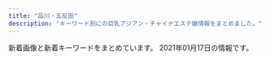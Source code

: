 ```yaml
---
title: "品川・五反田"
description: "キーワード別にの巨乳アジアン・チャイナエステ嬢情報をまとめました。"
---
```


新着画像と新着キーワードをまとめています。
2021年01月17日の情報です。

<DmmAffiliateIns />
<KeywordTable
  shops={
    [
    {
        "station": "\u6238\u8d8a\u9280\u5ea7\u99c5",
        "name": "\u30e9\u30ad\u30e5\u30a2",
        "keywords": {},
        "url": "http://lacure.link/",
        "img_links": [
            "http://lacure.link/images/sayuri.jpg",
            "http://lacure.link/images/g2.jpg",
            "http://lacure.link/images/g6.jpg",
            "http://lacure.link/images/news.png",
            "http://lacure.link/images/r1.jpg",
            "http://lacure.link/images/r2.jpg",
            "http://lacure.link/images/g1.jpg",
            "http://lacure.link/images/r6.jpg",
            "http://lacure.link/images/gb01.png",
            "http://lacure.link/images/g3.jpg",
            "http://lacure.link/images/left3.png",
            "http://lacure.link/images/r5.jpg",
            "http://lacure.link/images/face.png",
            "http://lacure.link/images/g0.jpg",
            "http://lacure.link/images/asali.jpg",
            "http://lacure.link/images/s1.jpg",
            "http://lacure.link/images/zi.png",
            "http://lacure.link/images/top2.jpg",
            "http://lacure.link/images/r4.jpg",
            "http://lacure.link/images/s_staff.png",
            "http://lacure.link/images/g5.jpg",
            "http://lacure.link/images/r3.jpg",
            "http://lacure.link/images/yuki.jpg",
            "http://lacure.link/images/kiki.jpg",
            "http://lacure.link/images/kol.jpg"
        ]
    },
    {
        "keywords": {
            "\u30bb\u30af\u30b7\u30fc": 20
        },
        "name": "\u6708\u306e\u548c",
        "url": "https://tsukiwa.info/",
        "station": "JR\u4e94\u53cd\u7530\u99c5\u897f\u53e3",
        "img_links": [
            "https://tsukiwa.info/img/bar_gallery.png",
            "https://tsukiwa.info/img/staff/sara241.jpg",
            "https://tsukiwa.info/img/staff/rui1.jpg",
            "https://tsukiwa.info/img/akusesu-top0.jpg",
            "https://tsukiwa.info/img/news3.png",
            "https://tsukiwa.info/img/staff/ami11.jpg",
            "https://tsukiwa.info/img/staff/mika05.jpg",
            "https://tsukiwa.info/img/staff/risa02.jpg",
            "https://tsukiwa.info/img/staff/5AD524C3-384E-48C5-9527-57A24BF6D687.jpeg",
            "https://tsukiwa.info/img/staff/mimi20202.jpg",
            "https://tsukiwa.info/img/staff/yuri001.jpg",
            "https://tsukiwa.info/img/staff/rumi2.jpg",
            "https://tsukiwa.info/img/staff/no_image.jpg",
            "https://tsukiwa.info/img/staff/DADEBD01-F5CA-46C7-927F-3E3A3F3038AB.jpeg",
            "https://tsukiwa.info/img/bar_profile.png",
            "https://tsukiwa.info/img/staff/2E3C537C-38BC-4549-894E-B9C32DC069BA.jpeg",
            "https://tsukiwa.info/img/staff/2106DD3F-7D85-42EC-8B2D-132895EFEE67.jpeg",
            "https://tsukiwa.info/img/staff/rumi04.jpg",
            "https://tsukiwa.info/img/staff/mimi202012.jpg",
            "https://tsukiwa.info/img/news1.png",
            "https://tsukiwa.info/img/staff/ruru1.jpg",
            "https://tsukiwa.info/img/top_map.jpg",
            "https://tsukiwa.info/img/staff/g121.jpg",
            "https://tsukiwa.info/img/staff/koko3.jpg",
            "https://tsukiwa.info/img/pickupGirl.png",
            "https://tsukiwa.info/img/bar_staff.png",
            "https://tsukiwa.info/img/staff/sara243.jpg",
            "https://tsukiwa.info/img/staff/rumi02.jpg",
            "https://tsukiwa.info/img/staff/risa011.jpg",
            "https://tsukiwa.info/img/staff_top/20201219_1.jpg",
            "https://tsukiwa.info/img/event/camp03.jpg",
            "https://tsukiwa.info/img/staff_top/20201219_2.jpg",
            "https://tsukiwa.info/img/bar_top1.png",
            "https://tsukiwa.info/img/staff/rui2.jpg",
            "https://tsukiwa.info/img/staff/sara244.jpg",
            "https://tsukiwa.info/img/staff/mimi01.jpg",
            "https://tsukiwa.info/img/staff/g12.jpg",
            "https://tsukiwa.info/img/staff/sara242.jpg"
        ]
    },
    {
        "station": "JR\u4e94\u53cd\u7530\u99c5\u6771\u53e3",
        "keywords": {
            "C": 8
        },
        "img_links": [
            "http://www.kenkou-house.info/img/s1.jpg",
            "http://www.kenkou-house.info/img/Himawari_88_31.png",
            "http://www.kenkou-house.info/img/m6.png",
            "http://www.kenkou-house.info/img/m1.png",
            "http://www.kenkou-house.info/img/m4.png",
            "http://www.kenkou-house.info/img/Himawari_160_45.png",
            "http://www.kenkou-house.info/img/m7.png",
            "http://www.kenkou-house.info/img/body-.png",
            "http://www.kenkou-house.info/img/s33.jpg",
            "http://www.kenkou-house.info/img/s15.jpg",
            "http://www.kenkou-house.info/img/Himawari_200_40.png",
            "http://www.kenkou-house.info/img/s4.jpg",
            "http://www.kenkou-house.info/img/s17.jpg",
            "http://www.kenkou-house.info/img/s61.jpg",
            "http://www.kenkou-house.info/img/s20.jpg",
            "http://www.kenkou-house.info/img/head.png",
            "http://www.kenkou-house.info/img/s16.jpg",
            "http://www.kenkou-house.info/img/s7.jpg",
            "http://www.kenkou-house.info/img/m5.png",
            "http://www.kenkou-house.info/img/door.png",
            "http://www.kenkou-house.info/img/bottmo-left.png",
            "http://www.kenkou-house.info/img/m8.png",
            "http://www.kenkou-house.info/img/m2.png",
            "http://www.kenkou-house.info/img/s21.jpg",
            "http://www.kenkou-house.info/img/bottmo-ritght.png",
            "http://www.kenkou-house.info/img/s13.jpg",
            "http://www.kenkou-house.info/img/s22.jpg",
            "http://www.kenkou-house.info/img/m3.png",
            "http://www.kenkou-house.info/img/s14.jpg",
            "http://www.kenkou-house.info/img/Himawari_468_60.png",
            "http://www.kenkou-house.info/img/play.png",
            "http://www.kenkou-house.info/img/s91.jpg",
            "http://www.kenkou-house.info/img/s12.jpg",
            "http://www.kenkou-house.info/img/s11.jpg",
            "http://www.kenkou-house.info/img/s.png"
        ],
        "url": "http://www.kenkou-house.info/",
        "name": "\u3072\u307e\u308f\u308a"
    },
    {
        "keywords": {},
        "station": "JR\u4e94\u53cd\u7530\u99c5",
        "img_links": [
            "http://hanagoromo.work/rina2.jpeg",
            "http://hanagoromo.work/tina2.jpg",
            "http://hanagoromo.work/mens-esthe1.png",
            "http://hanagoromo.work/3.jpg",
            "http://hanagoromo.work/b2.jpg",
            "http://hanagoromo.work/staff_t.jpg",
            "http://hanagoromo.work/hitomi.jpg",
            "http://hanagoromo.work/mio1.jpg",
            "http://hanagoromo.work/6.jpg",
            "http://hanagoromo.work/main_top.jpg",
            "http://hanagoromo.work/yuna1.jpg",
            "http://hanagoromo.work/yumi.jpg",
            "http://hanagoromo.work/hitomi2.jpg",
            "http://hanagoromo.work/b1.jpg",
            "http://hanagoromo.work/nana.jpg",
            "http://hanagoromo.work/yuna2.jpg",
            "http://hanagoromo.work/sys.jpg",
            "http://hanagoromo.work/ai2.jpg",
            "http://hanagoromo.work/rina1.jpeg",
            "http://hanagoromo.work/b3.jpg",
            "http://hanagoromo.work/ai3.jpg",
            "http://hanagoromo.work/1.jpg",
            "http://hanagoromo.work/rie1.jpg",
            "http://hanagoromo.work/yumi1.jpg",
            "http://hanagoromo.work/hitomi1.jpg",
            "http://hanagoromo.work/interior_t.jpg",
            "http://hanagoromo.work/tina.jpg",
            "http://hanagoromo.work/4.jpg",
            "http://hanagoromo.work/mio.jpg",
            "http://hanagoromo.work/ta.png",
            "http://hanagoromo.work/nana1.jpg",
            "http://hanagoromo.work/interior1.jpg",
            "http://hanagoromo.work/miyuki1.jpg",
            "http://hanagoromo.work/2.jpg",
            "http://hanagoromo.work/mio2.jpg",
            "http://hanagoromo.work/nana2.jpg",
            "http://hanagoromo.work/head.jpg",
            "http://hanagoromo.work/112.jpg",
            "http://hanagoromo.work/s1.png",
            "http://hanagoromo.work/miyuki.jpg",
            "http://hanagoromo.work/int2.jpg"
        ],
        "name": "\u82b1\u8863",
        "url": "http://hanagoromo.work/"
    },
    {
        "name": "\u7f8e\u4f36",
        "url": "http://es-mirei.com/",
        "img_links": [
            "http://es-mirei.com/staffPhoto/b20170728165302.jpg",
            "http://es-mirei.com/images/store/06.jpg",
            "http://es-mirei.com/staffPhoto/b20180209180323.jpg",
            "http://es-mirei.com/images/store/04.jpg",
            "http://es-mirei.com/images/returnStaffBtn.png",
            "http://es-mirei.com/images/s3Slider1Images/02.jpg",
            "http://es-mirei.com/images/store/01.jpg",
            "http://es-mirei.com/images/noImg.jpg",
            "http://es-mirei.com/staffPhoto/s20170908125528.jpg",
            "http://es-mirei.com/staffPhoto/s20170911152114.jpg",
            "http://es-mirei.com/staffPhoto/b20180613122502.jpg",
            "http://es-mirei.com/staffPhoto/b20170908125528.jpg",
            "http://es-mirei.com/staffPhoto/s20170728165536.jpg",
            "http://es-mirei.com/images/store/05.jpg",
            "http://es-mirei.com/staffPhoto/b20170911152114.jpg",
            "http://es-mirei.com/images/store/03.jpg",
            "http://es-mirei.com/staffPhoto/b20170728165256.jpg",
            "http://es-mirei.com/staffPhoto/s20180613122502.jpg",
            "http://es-mirei.com/images/s3Slider1Images/01.jpg",
            "http://es-mirei.com/staffPhoto/s20170911152129.jpg",
            "http://es-mirei.com/staffPhoto/b20170728165536.jpg",
            "http://es-mirei.com/staffPhoto/b20170911152129.jpg",
            "http://es-mirei.com/staffPhoto/s20170728165302.jpg",
            "http://es-mirei.com/images/s3Slider1Images/03.jpg",
            "http://es-mirei.com/staffPhoto/s20170728165256.jpg",
            "http://es-mirei.com/staffPhoto/s20180209180323.jpg",
            "http://es-mirei.com/images/store/02.jpg"
        ],
        "keywords": {
            "E": 8,
            "86": 2,
            "85": 2,
            "87": 4,
            "88": 2
        },
        "station": "JR\u4e94\u53cd\u7530\u99c5\u897f\u53e3"
    },
    {
        "keywords": {},
        "station": "JR\u4e94\u53cd\u7530\u99c5\u897f\u53e3",
        "url": "http://p-fly.work/",
        "img_links": [
            "http://p-fly.work/images/news.jpg",
            "http://p-fly.work/images/int1.jpg",
            "http://p-fly.work/images/b3.jpg",
            "http://p-fly.work/staff/sara.jpg",
            "http://p-fly.work/images/interior_t.png",
            "http://p-fly.work/staff/mai.jpg",
            "http://p-fly.work/images/sys4.png",
            "http://p-fly.work/images/b2.jpg",
            "http://p-fly.work/images/mobile.jpg",
            "http://p-fly.work/img/sara1.jpg",
            "http://p-fly.work/images/sys1.jpg",
            "http://p-fly.work/images/tr.jpg",
            "http://p-fly.work/images/12.jpg",
            "http://p-fly.work/img/kiki1.jpg",
            "http://p-fly.work/images/ac1.jpg",
            "http://p-fly.work/img/yuyu1.jpg",
            "http://p-fly.work/img/mai1.jpg",
            "http://p-fly.work/images/sys3.jpg",
            "http://p-fly.work/images/line.png",
            "http://p-fly.work/staff/kiki.jpg",
            "http://p-fly.work/images/staff_t.png",
            "http://p-fly.work/staff/yuyu.jpg",
            "http://p-fly.work/images/9.jpg",
            "http://p-fly.work/images/b1.jpg",
            "http://p-fly.work/images/sys2.jpg",
            "http://p-fly.work/images/int2.png",
            "http://p-fly.work/images/1.jpg",
            "http://p-fly.work/images/head.png",
            "http://p-fly.work/images/7.jpg"
        ],
        "name": "\u7d2b\u306e\u8776"
    },
    {
        "img_links": [
            "http://hi-msg.com/tonpoh/images/s6.png",
            "http://hi-msg.com/tonpoh/images/p-1.jpg",
            "http://hi-msg.com/tonpoh/images/p-0.jpg",
            "http://hi-msg.com/tonpoh/images/ll.png",
            "http://hi-msg.com/tonpoh/images/p-10.jpg",
            "http://hi-msg.com/tonpoh/images/p-4.jpg",
            "http://hi-msg.com/tonpoh/images/botton.png",
            "http://hi-msg.com/tonpoh/images/p-9-1.jpg",
            "http://hi-msg.com/tonpoh/images/s5.png",
            "http://hi-msg.com/tonpoh/images/p-8.jpg",
            "http://hi-msg.com/tonpoh/images/no.png",
            "http://hi-msg.com/tonpoh/images/s4.jpg",
            "http://hi-msg.com/tonpoh/images/p-9.jpg",
            "http://hi-msg.com/tonpoh/images/tit-staff.png",
            "http://hi-msg.com/tonpoh/images/s9.png",
            "http://hi-msg.com/tonpoh/images/s8.png",
            "http://hi-msg.com/tonpoh/images/fla-3.png",
            "http://hi-msg.com/tonpoh/images/p-8-1.jpg",
            "http://hi-msg.com/tonpoh/images/p-12-1.jpg",
            "http://hi-msg.com/tonpoh/images/p-11-1.jpg",
            "http://hi-msg.com/tonpoh/images/p-11.jpg",
            "http://hi-msg.com/tonpoh/images/p-10-1.jpg",
            "http://hi-msg.com/tonpoh/images/s1.png",
            "http://hi-msg.com/tonpoh/images/tit-sys.png",
            "http://hi-msg.com/tonpoh/images/p-5.jpg",
            "http://hi-msg.com/tonpoh/images/p-14-1.jpg",
            "http://hi-msg.com/tonpoh/images/l.png",
            "http://hi-msg.com/tonpoh/images/fla.png",
            "http://hi-msg.com/tonpoh/images/p-13-1.jpg",
            "http://hi-msg.com/tonpoh/images/p-6.jpg",
            "http://hi-msg.com/tonpoh/images/p-13.jpg",
            "http://hi-msg.com/tonpoh/images/p-6-1.jpg",
            "http://hi-msg.com/tonpoh/images/p-2.jpg",
            "http://hi-msg.com/tonpoh/images/p-7.jpg",
            "http://hi-msg.com/tonpoh/images/line.png",
            "http://hi-msg.com/tonpoh/images/p-12.jpg",
            "http://hi-msg.com/tonpoh/images/fla-1.png",
            "http://hi-msg.com/tonpoh/images/p-14.jpg",
            "http://hi-msg.com/tonpoh/images/p-7-1.jpg"
        ],
        "keywords": {},
        "name": "\u30c8\u30f3\u30dd\u30fc",
        "station": "JR\u4e94\u53cd\u7530\u99c5\u897f\u53e3",
        "url": "http://hi-msg.com/tonpoh/"
    },
    {
        "station": "JR\u4e94\u53cd\u7530\u99c5\u897f\u53e3",
        "keywords": {},
        "img_links": [
            "http://gotanda.pepper.jp/m02272.jpg",
            "http://gotanda.pepper.jp/m049.png",
            "http://gotanda.pepper.jp/20151109231038834554.jpg",
            "http://gotanda.pepper.jp/1-01.png",
            "http://gotanda.pepper.jp/m048.png",
            "http://gotanda.pepper.jp/m173.jpg",
            "http://gotanda.pepper.jp/gotanda001.jpg"
        ],
        "name": "\u4e94\u53cd\u7530\u30e1\u30c7\u30a3\u30ab\u30eb\u30a8\u30f3",
        "url": "http://gotanda.pepper.jp/"
    },
    {
        "img_links": [
            "http://f-aroma.info/wp/wp-content/uploads/2017/11/uhiuhhuihiuhiusa121.jpg",
            "http://f-aroma.info/wp/wp-content/uploads/2019/12/aewrstdyfugi.jpg",
            "http://f-aroma.info/wp/wp-content/uploads/2018/05/hsiojiolasa.jpg",
            "http://f-aroma.info/wp/wp-content/uploads/2018/12/ksmamamalala.jpg",
            "http://f-aroma.info/wp/wp-content/uploads/2018/04/joijsoijasasaa.jpg",
            "http://f-aroma.info/wp/wp-content/uploads/2019/07/trdyfugiho.jpg",
            "http://f-aroma.info/wp/wp-content/themes/Butterfly2_ver_1_3/images/tel.png",
            "http://f-aroma.info/wp/wp-content/uploads/2017/08/nananananana.jpg",
            "http://f-aroma.info/wp/wp-content/uploads/2017/07/hitomichan01.jpg",
            "http://f-aroma.info/wp/wp-content/themes/Butterfly2_ver_1_3/event/top-img01.png",
            "http://f-aroma.info/wp/wp-content/themes/Butterfly2_ver_1_3/event/top-img03.png",
            "http://f-aroma.info/wp/wp-content/uploads/2019/09/serdtytfuygiuhosa.jpg",
            "http://f-aroma.info/wp/wp-content/uploads/2019/08/ersrdtyfugi.jpg",
            "http://f-aroma.info/wp/wp-content/uploads/2019/09/2a602101905d29ed1e80bee4c4c6b1c1.jpg",
            "http://f-aroma.info/wp/wp-content/uploads/2019/09/erstdyfusa.jpg",
            "http://f-aroma.info/wp/wp-content/uploads/2020/10/4w5e4r6tuygiho.jpg",
            "http://f-aroma.info/wp/wp-content/themes/Butterfly2_ver_1_3/images/call.png",
            "http://f-aroma.info/wp/wp-content/uploads/2019/04/sahuisaioaa.jpg",
            "http://f-aroma.info/wp/wp-content/uploads/2018/11/smaskoasaa.jpg",
            "http://f-aroma.info/wp/wp-content/uploads/2018/01/sioaahso21.jpg",
            "http://f-aroma.info/wp/wp-content/themes/Butterfly2_ver_1_3/event/top-img02.png",
            "http://f-aroma.info/wp/wp-content/uploads/2019/03/sahuisjoialsklma.jpg",
            "http://f-aroma.info/wp/wp-content/themes/Butterfly2_ver_1_3/images/room/1.jpg",
            "http://f-aroma.info/wp/wp-content/uploads/2017/11/huisahiusahiusa21.jpg"
        ],
        "station": "JR\u54c1\u5ddd\u99c5\u9ad8\u8f2a\u53e3",
        "name": "\u30d5\u30ed\u30fc\u30e9",
        "url": "http://f-aroma.info/",
        "keywords": {
            "D": 18,
            "E": 4,
            "C": 10,
            "F": 2
        }
    },
    {
        "station": "JR\u4e94\u53cd\u7530\u99c5\u6771\u53e3",
        "name": "\u8299\u84c9\uff5e\u30d5\u30e8\u30a6\uff5e",
        "url": "http://www.relax-fuyou.info/",
        "keywords": {
            "87": 2,
            "G": 1,
            "E": 5,
            "D": 5,
            "84": 5,
            "C": 3,
            "90": 2,
            "86": 2,
            "88": 3
        },
        "img_links": [
            "http://www.relax-fuyou.info/img/sta1.jpg",
            "http://www.relax-fuyou.info/img/st141.jpg",
            "http://www.relax-fuyou.info/img/r9.jpg",
            "http://www.relax-fuyou.info/img/st1.jpg",
            "http://www.relax-fuyou.info/img/st72.jpg",
            "http://www.relax-fuyou.info/img/st17.jpg",
            "http://www.relax-fuyou.info/img/sta20.jpg",
            "http://www.relax-fuyou.info/img/sta5.jpg",
            "http://www.relax-fuyou.info/img/st10.jpg",
            "http://www.relax-fuyou.info/img/st150.jpg",
            "http://www.relax-fuyou.info/img/sta19.jpg",
            "http://www.relax-fuyou.info/img/st8.jpg",
            "http://www.relax-fuyou.info/img/st140.jpg",
            "http://www.relax-fuyou.info/img/top.jpg",
            "http://www.relax-fuyou.info/img/st201.jpg",
            "http://www.relax-fuyou.info/img/st11.jpg",
            "http://www.relax-fuyou.info/img/st71.jpg",
            "http://www.relax-fuyou.info/img/st42.jpg",
            "http://www.relax-fuyou.info/img/st191.jpg",
            "http://www.relax-fuyou.info/img/sta18.jpg",
            "http://www.relax-fuyou.info/img/st7.jpg",
            "http://www.relax-fuyou.info/img/sta16.jpg",
            "http://www.relax-fuyou.info/img/st181.jpg",
            "http://www.relax-fuyou.info/img/st110.jpg",
            "http://www.relax-fuyou.info/img/st160.jpg",
            "http://www.relax-fuyou.info/img/sta15.jpg",
            "http://www.relax-fuyou.info/img/sta8.jpg",
            "http://www.relax-fuyou.info/img/st5.jpg",
            "http://www.relax-fuyou.info/img/st41.jpg",
            "http://www.relax-fuyou.info/img/st161.jpg",
            "http://www.relax-fuyou.info/img/st171.jpg",
            "http://www.relax-fuyou.info/img/sta17.jpg"
        ]
    },
    {
        "url": "https://loveraspberry.eei.jp/",
        "station": "JR\u4e94\u53cd\u7530\u99c5\u897f\u53e3",
        "img_links": [
            "http://b.hatena.ne.jp/images/v4/public/add/hatenabookmark_ios7.png",
            "http://b.hatena.ne.jp/images/v4/public/add/hatenabookmark_android.png",
            "http://momipara.jp/img/link/momi88.jpg",
            "https://www.hatena.ne.jp/images/wwwridge/ok@2x.png",
            "https://www.hatena.ne.jp/images/wwwridge/help@2x.png",
            "http://\u30a2\u30b8\u30a2\u30f3\u30a8\u30b9\u30c6.biz/images/88-31.jpg",
            "https://b.st-hatena.com/images/entry-button/button-only@2x.png",
            "https://www.hatena.ne.jp/images/wwwridge/ng@2x.png"
        ],
        "keywords": {},
        "name": "\u7652\u3057\u30cf\u30a6\u30b9"
    },
    {
        "img_links": [
            "http://www.es-yuduki.com/css/nav/change-001.jpg",
            "http://www.es-yuduki.com/css/staff01-b.jpg",
            "http://www.es-yuduki.com/css/nav/change-0003.jpg",
            "http://www.es-yuduki.com/css/nav/nav-006.jpg",
            "http://www.es-yuduki.com/css/progress06.jpg",
            "http://www.es-yuduki.com/css/nav/nav-0003.jpg",
            "http://www.es-yuduki.com/css/nav/nav-007.jpg",
            "http://www.es-yuduki.com/css/staff02.jpg",
            "http://www.es-yuduki.com/css/nav/change-005.jpg",
            "http://www.es-yuduki.com/css/nav/nav-001.jpg",
            "http://www.es-yuduki.com/css/nav/nav-004.jpg",
            "http://www.es-yuduki.com/css/nav/change-002.jpg",
            "http://www.es-yuduki.com/css/main-top05.png",
            "http://www.es-yuduki.com/css/progress03.jpg",
            "http://www.es-yuduki.com/css/staff02-b.jpg",
            "http://www.es-yuduki.com/css/staff00.jpg",
            "http://www.es-yuduki.com/css/progress05.jpg",
            "http://www.es-yuduki.com/css/nav/nav-005.jpg",
            "http://www.es-yuduki.com/css/head.jpg",
            "http://www.es-yuduki.com/css/staff03-b.jpg",
            "http://www.es-yuduki.com/css/nav/change-007.jpg",
            "http://www.es-yuduki.com/css/progress08.jpg",
            "http://www.es-yuduki.com/css/progress02.jpg",
            "http://www.es-yuduki.com/css/kanban.jpg",
            "http://www.es-yuduki.com/css/coupon003.jpg",
            "http://www.es-yuduki.com/css/staff03.jpg",
            "http://www.es-yuduki.com/css/nav/nav-002.jpg",
            "http://www.es-yuduki.com/css/nav/change-004.jpg",
            "http://www.es-yuduki.com/css/progress07.jpg",
            "http://www.es-yuduki.com/css/progress04.jpg",
            "http://www.es-yuduki.com/css/nav/change-006.jpg",
            "http://www.es-yuduki.com/css/progress01.jpg",
            "http://www.es-yuduki.com/css/staff01.jpg"
        ],
        "keywords": {
            "C": 13
        },
        "url": "http://www.es-yuduki.com/",
        "name": "\u30de\u30c3\u30b5\u30fc\u30b8\u306e\u5915\u6708",
        "station": "JR\u4e94\u53cd\u7530\u99c5\u897f\u53e3"
    },
    {
        "keywords": {
            "C": 15
        },
        "url": "http://www.kouroku-este.com/",
        "name": "\u5eb7\u7984",
        "img_links": [
            "http://www.kouroku-este.com/img/system/service01.jpg",
            "http://www.kouroku-este.com/img/staff/aaa/aaa2.jpg",
            "http://www.kouroku-este.com/img/staff/fff/s-fff1.jpg",
            "http://www.kouroku-este.com/img/staff/ccc/ccc1.jpg",
            "http://www.kouroku-este.com/img/menu/info_r.jpg",
            "http://www.kouroku-este.com/img/staff/bbb/bbb1.jpg",
            "http://www.kouroku-este.com/img/top/listmark1.png",
            "http://www.kouroku-este.com/img/staff/ggg/ggg1.jpg",
            "http://www.kouroku-este.com/img/staff/eee/s-eee2.jpg",
            "http://www.kouroku-este.com/img/system/service02.jpg",
            "http://www.kouroku-este.com/img/staff/ccc/ccc2.jpg",
            "http://www.kouroku-este.com/img/staff/fff/s-fff2.jpg",
            "http://www.kouroku-este.com/img/staff/eee/s-eee1.jpg",
            "http://www.kouroku-este.com/img/staff/aaa/aaa1.jpg"
        ],
        "station": "JR\u54c1\u5ddd\u99c5\u9ad8\u8f2a\u53e3"
    },
    {
        "station": "JR\u4e94\u53cd\u7530\u99c5\u897f\u53e3",
        "url": "https://www.a-side.com/chouraku/",
        "img_links": [
            "https://static.a-side.com/photo/shop/35132/list.jpg",
            "https://www.a-side.com/chouraku/staff/yuna/index.jpg",
            "https://img.a-side.com/photo/digicame/20210104/32458_03.jpg",
            "https://www.a-side.com/chouraku/images/ticket.jpg",
            "https://static.a-side.com/photo/shop/33708/list.jpg",
            "https://www.a-side.com/chouraku/staff/ai/index.jpg",
            "https://www.a-side.com/chouraku/staff/aiko/index.jpg",
            "https://img.a-side.com/photo/koko/16032/thumb.jpg",
            "https://img.a-side.com/photo/weekly/20210115/top.jpg",
            "https://img.a-side.com/photo/premium/20210105/34987_01_sp.jpg",
            "https://img.a-side.com/photo/koko/34987/thumb.jpg",
            "https://static.a-side.com/photo/shop/34965/list.jpg",
            "https://img.a-side.com/photo/digicame/20210108/24528_02.jpg",
            "https://static.a-side.com/photo/shop/35170/list.jpg",
            "https://static.a-side.com/photo/shop/34660/list.jpg",
            "https://www.a-side.com/chouraku/images/info/photo04.jpg",
            "https://www.a-side.com/chouraku/staff/yuu/index.jpg",
            "https://www.a-side.com/chouraku/images/coupon/presented.png",
            "https://img.a-side.com/photo/digicame/20210104/22728_02.jpg",
            "https://img.a-side.com/photo/digicame/20210105/27898_02.jpg",
            "https://img.a-side.com/photo/premium/20210105/34965_01_sp.jpg",
            "https://img.a-side.com/photo/premium/20210115/33456_01_top2.jpg",
            "https://www.a-side.com/chouraku/staff/mika/index.jpg",
            "https://www.a-side.com/chouraku/staff/mifi/index.jpg",
            "https://www.a-side.com/chouraku/staff/emi/index.jpg",
            "https://www.a-side.com/chouraku/images/info/photo03.jpg",
            "https://www.a-side.com/chouraku/staff/ami/index.jpg",
            "https://www.a-side.com/chouraku/staff/coco/index.jpg",
            "https://static.a-side.com/photo/shop/35000/list.jpg",
            "https://img.a-side.com/photo/digicame/20210107/20991_02.jpg",
            "https://static.a-side.com/photo/shop/33596/list.jpg",
            "https://static.a-side.com/photo/shop/34961/list.jpg",
            "https://www.a-side.com/chouraku/staff/miki/index.jpg",
            "https://static.a-side.com/photo/shop/24050/list.jpg",
            "https://img.a-side.com/photo/digicame/20210104/32458_04.jpg",
            "https://www.a-side.com/chouraku/staff/ayumi/index.jpg",
            "https://www.a-side.com/chouraku/staff/yuki/index.jpg",
            "https://www.a-side.com/chouraku/staff/yuri/index.jpg",
            "https://img.a-side.com/photo/digicame/20210105/31399_02.jpg",
            "https://www.a-side.com/include/img/top/button_twitter.png",
            "https://img.a-side.com/photo/digicame/20210104/19987_02.jpg",
            "https://www.a-side.com/chouraku/images/coupon/info.png",
            "https://static.a-side.com/photo/shop/34644/list.jpg",
            "https://www.a-side.com/chouraku/images/info/photo01.jpg",
            "https://static.a-side.com/photo/shop/34669/list.jpg",
            "https://static.a-side.com/photo/shop/33020/list.jpg",
            "https://static.a-side.com/photo/shop/34907/list.jpg",
            "https://static.a-side.com/photo/shop/33796/list.jpg",
            "https://static.a-side.com/photo/shop/30430/list.jpg",
            "https://static.a-side.com/photo/shop/33321/list.jpg",
            "https://static.a-side.com/photo/shop/33915/list.jpg",
            "https://img.a-side.com/photo/digicame/20210106/25065_02.jpg",
            "https://img.a-side.com/photo/digicame/20210108/31406_04.jpg",
            "https://www.a-side.com/chouraku/images/line.jpg",
            "https://www.a-side.com/chouraku/staff/rika/index.jpg",
            "https://img.a-side.com/photo/premium/20210104/34987_01_index.jpg",
            "https://static.a-side.com/photo/shop/16032/list.jpg",
            "https://static.a-side.com/photo/shop/34987/list.jpg",
            "https://www.a-side.com/chouraku/staff/ayaka/index.jpg",
            "https://www.a-side.com/chouraku/staff/yui/index.jpg",
            "https://static.a-side.com/photo/shop/35149/list.jpg",
            "https://www.a-side.com/chouraku/images/top-info201812.jpg",
            "https://img.a-side.com/photo/premium/20201218/12823_01_top1.jpg",
            "https://www.a-side.com/chouraku/staff/sayuri/index.jpg",
            "https://img.a-side.com/photo/premium/20210107/34987_01_sp.jpg",
            "https://static.a-side.com/photo/shop/34764/list.jpg",
            "https://static.a-side.com/photo/shop/22869/list.jpg",
            "https://www.a-side.com/chouraku/staff/moe/index.jpg",
            "https://www.a-side.com/chouraku/staff/mina/index.jpg",
            "https://www.a-side.com/chouraku/staff/yumi/index.jpg",
            "https://www.a-side.com/chouraku/staff/aya/index.jpg",
            "https://img.a-side.com/photo/premium/20210104/34140_01_index.jpg",
            "https://www.a-side.com/chouraku/staff/yui2/index.jpg",
            "https://static.a-side.com/photo/shop/35018/list.jpg",
            "https://www.a-side.com/chouraku/staff/miho/index.jpg",
            "https://www.a-side.com/chouraku/staff/mimi/index.jpg",
            "https://static.a-side.com/photo/shop/34847/list.jpg",
            "https://www.a-side.com/chouraku/images/info/photo02.jpg",
            "https://img.a-side.com/photo/digicame/20210106/25065_01.jpg",
            "https://img.a-side.com/photo/premium/20210104/34987_01_sp.jpg",
            "https://static.a-side.com/photo/shop/34768/list.jpg",
            "https://www.a-side.com/chouraku/images/moved.jpg",
            "https://www.a-side.com/chouraku/staff/yuyu/index.jpg",
            "https://img.a-side.com/photo/premium/20210112/30430_01_top1.jpg",
            "https://img.a-side.com/photo/koko/32924/thumb.jpg",
            "https://img.a-side.com/photo/koko/34965/thumb.jpg",
            "https://www.a-side.com/chouraku/images/covergirl.jpg",
            "https://img.a-side.com/photo/premium/20210112/30430_01_top2.jpg",
            "https://img.a-side.com/photo/premium/20201218/12823_01_top2.jpg",
            "https://static.a-side.com/photo/shop/35020/list.jpg",
            "https://img.a-side.com/photo/premium/20210115/33456_01_top1.jpg",
            "https://www.a-side.com/chouraku/staff/mayumi/index.jpg",
            "https://img.a-side.com/photo/digicame/20210105/15122_01.jpg"
        ],
        "name": "\u9577\u697d",
        "keywords": {
            "\u4e73": 1,
            "\u5de8\u4e73": 1,
            "C": 1
        }
    },
    {
        "keywords": {
            "C": 8
        },
        "name": "\u30af\u30e9\u30ea\u30bb\u30fc\u30b8 \uff5eClary Sage\uff5e",
        "station": "JR\u4e94\u53cd\u7530\u99c5\u897f\u53e3",
        "img_links": [
            "http://www.relax-cs.com/images/image-07.jpg",
            "http://www.relax-cs.com/css/tdimg02.jpg",
            "http://www.relax-cs.com/css/nav/change-006.jpg",
            "http://www.relax-cs.com/images/image-6.jpg",
            "http://www.relax-cs.com/css/staff/staff01.jpg",
            "http://www.relax-cs.com/css/progress-04.jpg",
            "http://www.relax-cs.com/css/tdimg03.jpg",
            "http://www.relax-cs.com/css/nav/change-002.jpg",
            "http://www.relax-cs.com/css/nav/nav-004.jpg",
            "http://www.relax-cs.com/css/tdimg06.jpg",
            "http://www.relax-cs.com/css/tdimg004.jpg",
            "http://www.relax-cs.com/css/nav/nav-003.jpg",
            "http://www.relax-cs.com/images/image-04.jpg",
            "http://www.relax-cs.com/css/nav/nav-001.jpg",
            "http://www.relax-cs.com/css/staff/staff06.jpg",
            "http://www.relax-cs.com/css/staff/staff10.jpg",
            "http://www.relax-cs.com/css/keiraku-img04.jpg",
            "http://www.relax-cs.com/images/image-2.jpg",
            "http://www.relax-cs.com/css/nav/nav-005.jpg",
            "http://www.relax-cs.com/images/image-1.jpg",
            "http://www.relax-cs.com/images/staff03.jpg",
            "http://www.relax-cs.com/images/staff10.jpg",
            "http://www.relax-cs.com/css/nav/nav-002.jpg",
            "http://www.relax-cs.com/css/nav/change-005.jpg",
            "http://www.relax-cs.com/css/nav/nav-007.jpg",
            "http://www.relax-cs.com/css/keiraku-img02.jpg",
            "http://www.relax-cs.com/css/nav/change-001.jpg",
            "http://www.relax-cs.com/images/staff05.jpg",
            "http://www.relax-cs.com/css/nav/change-003.jpg",
            "http://www.relax-cs.com/css/nav/nav-006.jpg",
            "http://www.relax-cs.com/css/progress-03.jpg",
            "http://www.relax-cs.com/css/keiraku-img03.jpg",
            "http://www.relax-cs.com/images/image-05.jpg",
            "http://www.relax-cs.com/css/tdimg005.jpg",
            "http://www.relax-cs.com/images/staff007.jpg",
            "http://www.relax-cs.com/css/staff/staff007.jpg",
            "http://www.relax-cs.com/css/progress-01.jpg",
            "http://www.relax-cs.com/css/nav/change-007.jpg",
            "http://www.relax-cs.com/css/nav/change-004.jpg",
            "http://www.relax-cs.com/css/keiraku-img01.jpg",
            "http://www.relax-cs.com/css/tdimg007.jpg",
            "http://www.relax-cs.com/images/image-3.jpg",
            "http://www.relax-cs.com/css/top-change.jpg",
            "http://www.relax-cs.com/images/staff01.jpg",
            "http://www.relax-cs.com/css/staff/staff02.jpg",
            "http://www.relax-cs.com/css/tdimg01.jpg",
            "http://www.relax-cs.com/css/progress-02.jpg"
        ],
        "url": "http://www.relax-cs.com/"
    }
]
}
/>
<DmmAffiliateScript />
